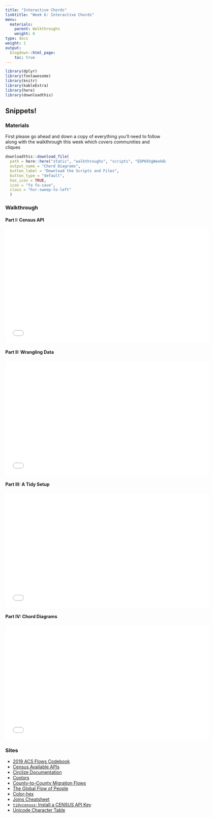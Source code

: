 ```yaml
---
title: "Interactive Chords"
linktitle: "Week 6: Interactive Chords"
menu:
  materials:
    parent: Walkthroughs
    weight: 6
type: docs
weight: 1
output:
  blogdown::html_page:
    toc: true
---
```


```r
library(dplyr)
library(fontawesome)
library(knitr)
library(kableExtra)
library(here)
library(downloadthis)
```

<style>
.hvr-sweep-to-left {
  display: inline-block;
  vertical-align: middle;
  -webkit-transform: perspective(1px) translateZ(0);
  transform: perspective(1px) translateZ(0);
  box-shadow: 0 0 1px rgba(0, 0, 0, 0);
  position: relative;
  -webkit-transition-property: color;
  transition-property: color;
  -webkit-transition-duration: 0.25s;
  transition-duration: 0.25s;
}

.hvr-sweep-to-left:before {
  content: "";
  position: absolute;
  z-index: -1;
  top: 0;
  left: 0;
  right: 0;
  bottom: 0;
  background: #175676;
  -webkit-transform: scaleX(0);
  transform: scaleX(0);
  -webkit-transform-origin: 100% 50%;
  transform-origin: 100% 50%;
  -webkit-transition-property: transform;
  transition-property: transform;
  -webkit-transition-duration: 0.3s;
  transition-duration: 0.3s;
  -webkit-transition-timing-function: ease-out;
  transition-timing-function: ease-out;
}ZD

.hvr-sweep-to-left:hover, .hvr-sweep-to-left:focus, .hvr-sweep-to-left:active {
  color: white;
}

.hvr-sweep-to-left:hover:before, .hvr-sweep-to-left:focus:before, .hvr-sweep-to-left:active:before {
  -webkit-transform: scaleX(1);
  transform: scaleX(1);
}
</style>

<!--
## What is Program Evaluation?

First please go ahead and down a copy of everything you'll need to follow along with the walkthrough this week

### Materials

```r
downloadthis::download_file(
  path = here::here("static", "walkthroughs", "scripts", "EDP693gWeek3Walkthrough.zip"),
  output_name = "Better Visuals Walkthrough",
  button_label = "Download the Scripts and Files",
  button_type = "default",
  has_icon = TRUE,
  icon = "fa fa-save",
  class = "hvr-sweep-to-left"
  )
```

You can move back and forth using <kbd>←</kbd> and <kbd>→</kbd> and toggle fullscreen by pressing <kbd>F</kbd>. Just press <kbd>O</kbd>^[For **O**verview] at any point in your slideshow and a display of all slides, called tile view, will appear. Click on a slide to go there or press <kbd>O</kbd> to exit tile view. For more options, press <kbd>H</kbd> for help.

> Want to see a larger version of the presentation? Click [here](/slides/Intro to PE/Intro-to-PE.html){target="_blank"}.

> Want a PDF you can use offline? Click [here](/slides/Intro to PE/Intro-to-PE.pdf){target="_blank"} of the presentation.
-->

## Snippets!

### Materials

First please go ahead and down a copy of everything you'll need to follow along with the walkthrough this week which covers communities and cliques

```r
downloadthis::download_file(
  path = here::here("static", "walkthroughs", "scripts", "EDP693gWeek6Walkthrough.zip"),
  output_name = "Chord Diagrams",
  button_label = "Download the Scripts and Files",
  button_type = "default",
  has_icon = TRUE,
  icon = "fa fa-save",
  class = "hvr-sweep-to-left"
  )
```

### Walkthrough

#### Part I: Census API
<center>
<iframe class="smart-player-embed-container-iframe" id="embeddedSmartPlayerInstance" src="/walkthroughs/videos/chords/censusdata1/media/index_player.html?embedIFrameId=embeddedSmartPlayerInstance" width="640" height="360" frameborder="0" scrolling="no" frameborder="0" webkitAllowFullScreen mozallowfullscreen allowFullScreen></iframe>
</center>

#### Part II: Wrangling Data
<center>
<iframe class="smart-player-embed-container-iframe" id="embeddedSmartPlayerInstance" src="/walkthroughs/videos/chords/censusdata2/media/index_player.html?embedIFrameId=embeddedSmartPlayerInstance" width="640" height="360" frameborder="0" scrolling="no" frameborder="0" webkitAllowFullScreen mozallowfullscreen allowFullScreen></iframe>
</center>

#### Part III: A Tidy Setup
<center>
<iframe class="smart-player-embed-container-iframe" id="embeddedSmartPlayerInstance" src="/walkthroughs/videos/chords/chordiag1/media/index_player.html?embedIFrameId=embeddedSmartPlayerInstance" width="640" height="360" frameborder="0" scrolling="no" frameborder="0" webkitAllowFullScreen mozallowfullscreen allowFullScreen></iframe>
</center>

#### Part IV: Chord Diagrams
<center>
<iframe class="smart-player-embed-container-iframe" id="embeddedSmartPlayerInstance" src="/walkthroughs/videos/chords/chordiag2/media/index_player.html?embedIFrameId=embeddedSmartPlayerInstance" width="640" height="360" frameborder="0" scrolling="no" frameborder="0" webkitAllowFullScreen mozallowfullscreen allowFullScreen></iframe>
</center>

### Sites

- [2019 ACS Flows Codebook](https://api.census.gov/data/2019/acs/flows/variables.html){target="_blank"}
- [Census Available APIs](https://www.census.gov/data/developers/data-sets.html){target="_blank"}
- [Circlize Documentation](https://jokergoo.github.io/circlize_book/book/){target="_blank"}
- [Coolors](https://coolors.co){target="_blank"}
- [County-to-County Migration Flows](https://www.census.gov/topics/population/migration/guidance/county-to-county-migration-flows.html){target="_blank"}
- [The Global Flow of People](http://download.gsb.bund.de/BIB/global_flow/){target="_blank"}
- [Color-hex](https://www.color-hex.com/){target="_blank"}
- [Joins Cheatsheet](https://stat545.com/join-cheatsheet.html){target="_blank"}
- [`tidycensus`: Install a CENSUS API Key](https://walker-data.com/tidycensus/reference/census_api_key.html){target="_blank"}
- [Unicode Character Table](https://unicode-table.com/en/261E/){target="_blank"}
